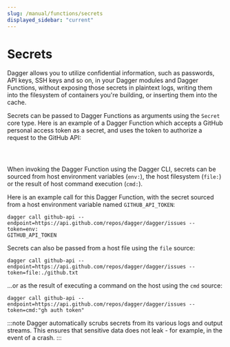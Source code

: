 ```yaml
---
slug: /manual/functions/secrets
displayed_sidebar: "current"
---
```


# Secrets


Dagger allows you to utilize confidential information, such as passwords, API keys, SSH keys and so on, in your Dagger modules and Dagger Functions, without exposing those secrets in plaintext logs, writing them into the filesystem of containers you're building, or inserting them into the cache.

Secrets can be passed to Dagger Functions as arguments using the `Secret` core type. Here is an example of a Dagger Function which accepts a GitHub personal access token as a secret, and uses the token to authorize a request to the GitHub API:

<Tabs groupId="language">
<TabItem value="Go">

```go file=../../cookbook/snippets/secret-variable/go/main.go
```

</TabItem>
<TabItem value="Python">

```python file=../../cookbook/snippets/secret-variable/python/main.py
```


</TabItem>
<TabItem value="TypeScript">

```typescript file=../../cookbook/snippets/secret-variable/typescript/index.ts
```

</TabItem>
</Tabs>

When invoking the Dagger Function using the Dagger CLI, secrets can be sourced from host environment variables (`env:`), the host filesystem (`file:`) or the result of host command execution (`cmd:`).

Here is an example call for this Dagger Function, with the secret sourced from a host environment variable named `GITHUB_API_TOKEN`:

```shell
dagger call github-api --endpoint=https://api.github.com/repos/dagger/dagger/issues --token=env:
GITHUB_API_TOKEN
```

Secrets can also be passed from a host file using the `file` source:

```shell
dagger call github-api --endpoint=https://api.github.com/repos/dagger/dagger/issues --token=file:./github.txt
```

...or as the result of executing a command on the host using the `cmd` source:

```shell
dagger call github-api --endpoint=https://api.github.com/repos/dagger/dagger/issues --token=cmd:"gh auth token"
```

:::note
Dagger automatically scrubs secrets from its various logs and output streams. This ensures that sensitive data does not leak - for example, in the event of a crash.
:::
